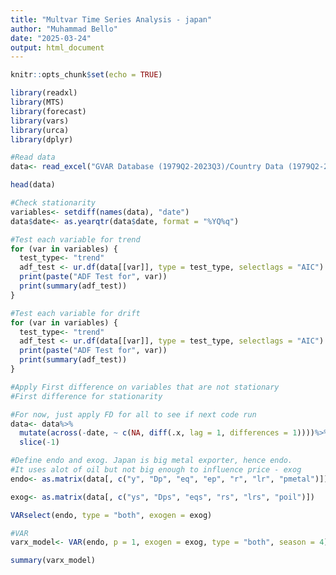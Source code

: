 ---
title: "Multvar Time Series Analysis - japan"
author: "Muhammad Bello"
date: "2025-03-24"
output: html_document
---

```{r setup, include=FALSE}
knitr::opts_chunk$set(echo = TRUE)
```

```{r}
library(readxl)
library(MTS)
library(forecast)
library(vars)
library(urca)
library(dplyr)
```

```{r}
#Read data
data<- read_excel("GVAR Database (1979Q2-2023Q3)/Country Data (1979Q2-2023Q3).xls", sheet = "JAPAN")
```

```{r}
head(data)
```

```{r}
#Check stationarity
variables<- setdiff(names(data), "date")
data$date<- as.yearqtr(data$date, format = "%YQ%q")

#Test each variable for trend
for (var in variables) { 
  test_type<- "trend"
  adf_test <- ur.df(data[[var]], type = test_type, selectlags = "AIC")
  print(paste("ADF Test for", var))
  print(summary(adf_test))
}
```

```{r}
#Test each variable for drift
for (var in variables) { 
  test_type<- "trend"
  adf_test <- ur.df(data[[var]], type = test_type, selectlags = "AIC")
  print(paste("ADF Test for", var))
  print(summary(adf_test))
}
```

```{r}
#Apply First difference on variables that are not stationary
#First difference for stationarity

#For now, just apply FD for all to see if next code run
data<- data%>%
  mutate(across(-date, ~ c(NA, diff(.x, lag = 1, differences = 1))))%>%
  slice(-1)
```

```{r}
#Define endo and exog. Japan is big metal exporter, hence endo.
#It uses alot of oil but not big enough to influence price - exog
endo<- as.matrix(data[, c("y", "Dp", "eq", "ep", "r", "lr", "pmetal")])

exog<- as.matrix(data[, c("ys", "Dps", "eqs", "rs", "lrs", "poil")])
```

```{r}
VARselect(endo, type = "both", exogen = exog)
```

```{r}
#VAR
varx_model<- VAR(endo, p = 1, exogen = exog, type = "both", season = 4)

summary(varx_model)
```
